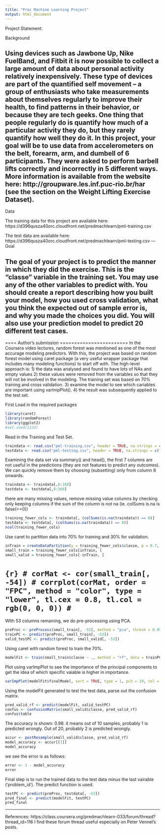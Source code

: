```yaml
---
title: "Prac Machine Learning Project"
output: html_document
---
```

Project Statement: 

Background

Using devices such as Jawbone Up, Nike FuelBand, and Fitbit it is now possible to collect a large amount of data about personal activity relatively inexpensively. These type of devices are part of the quantified self movement – a group of enthusiasts who take measurements about themselves regularly to improve their health, to find patterns in their behavior, or because they are tech geeks. One thing that people regularly do is quantify how much of a particular activity they do, but they rarely quantify how well they do it. In this project, your goal will be to use data from accelerometers on the belt, forearm, arm, and dumbell of 6 participants. They were asked to perform barbell lifts correctly and incorrectly in 5 different ways. More information is available from the website here: http://groupware.les.inf.puc-rio.br/har (see the section on the Weight Lifting Exercise Dataset). 
---
Data 

The training data for this project are available here: 
https://d396qusza40orc.cloudfront.net/predmachlearn/pml-training.csv

The test data are available here: 
https://d396qusza40orc.cloudfront.net/predmachlearn/pml-testing.csv
---
Goal

The goal of your project is to predict the manner in which they did the exercise. This is the "classe" variable in the training set. You may use any of the other variables to predict with. You should create a report describing how you built your model, how you used cross validation, what you think the expected out of sample error is, and why you made the choices you did. You will also use your prediction model to predict 20 different test cases. 
---
==== Author's submission ========================
In the Coursera video lectures, random forest was mentioned as one of the most accurage modeling predictors. With this, the project was based on random forest model using caret package (a very useful wrapper package that includes many modeling functions) to start off with. The high-level approach is: 
1) the data was analysed and found to have lots of NAs and empty values
2) these values were removed from the variables so that they will not be involved in the modeling. The training set was based on 70% training and cross validation. 
3) examine the model to see which cariables are important using varImpPlot().
4) the result was subsequently applied to the test set. 

First Load in the required packages
```r
library(caret)
library(randomForest)
library(ggplot2)
#set.seed(1234)
```

Read in the Training and Test Set.
```r
traindata <- read.csv("pml-training.csv", header = TRUE, na.strings = c("NA", ""))
testdata <- read.csv("pml-testing.csv", header = TRUE, na.strings = c("NA", ""))
```

Examining the data set via summary() and head(), the first 7 columns are not useful in the predictions (they are not features to predict any outcomes). We can quickly remove them by choosing (subsetting) only from column 8 onwards. 
```r
traindata <- traindata[,8:160]
testdata <- testdata[,8:160]
```


there are many missing values, remove missing value columns by checking only keeping columns if the sum of the column is not na (ie. colSums is.na is false(==0))
```r
training_fewer_cols <- traindata[, (colSums(is.na(traindata)) == 0)]
testdata <- testdata[, (colSums(is.na(traindata)) == 0)]
ncol(training_fewer_cols)
```

Use caret to partition data into 70% for training and 30% for validation.
```r
inTrain = createDataPartition(y = training_fewer_cols$classe, p = 0.7, list = FALSE)
small_train = training_fewer_cols[inTrain, ]
small_valid = training_fewer_cols[-inTrain, ]
```

# ```{r}
# corMat <- cor(small_train[, -54])
# corrplot(corMat, order = "FPC", method = "color", type = "lower", tl.cex = 0.8, tl.col = rgb(0, 0, 0))
# ```

WIth 53 columns remaining, we do pre-processing using PCA. 
```r
preProc <- preProcess(small_train[, -53], method = "pca", thresh = 0.99)
trainPC <- predict(preProc, small_train[, -53])
valid_testPC <- predict(preProc, small_valid[, -53])
```

Using caret with random forest to train the 70%.
```r
modelFit <- train(small_train$classe ~ ., method = "rf", data = trainPC, trControl = trainControl(method = "cv", number = 4), importance = TRUE)
```

Plot using varImpPlot to see the importance of the principal components to get the idea of which specific vaiable is higher in importance.  
```r
varImpPlot(modelFit$finalModel, sort = TRUE, type = 1, pch = 19, col = 1, cex = 1, main = "Importance of the Individual Principal Components")
```

Using the modelFit generated to test the test data, parse out the confusion matrix. 
```r
pred_valid_rf <- predict(modelFit, valid_testPC)
confus <- confusionMatrix(small_valid$classe, pred_valid_rf)
confus$table
```

The accuracy is shown: 0.98. it means out of 10 samples, probably 1 is predicted wrongly. Out of 20, probably 2 is predicted wrongly. 
```r
accur <- postResample(small_valid$classe, pred_valid_rf)
model_accuracy <- accur[[1]]
model_accuracy
```

we see the error is as follows: 
```r
error <- 1 - model_accuracy
error
```

Final step is to run the trained data to the test data minus the last vairable ('problem_id'). The predict function is used. 
```r
testPC <- predict(preProc, testdata[, -53])
pred_final <- predict(modelFit, testPC)
pred_final
```



---
References: 
https://class.coursera.org/predmachlearn-033/forum/thread?thread_id=116
I find these forum thread useful especially on Peter Vennel's posts. 

